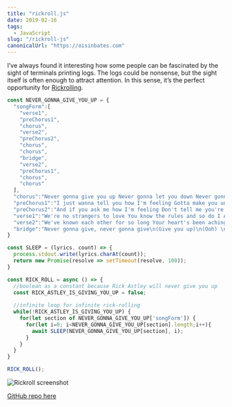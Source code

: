 ```yaml
---
title: "rickroll.js"
date: 2019-02-16
tags:
  - JavaScript
slug: "/rickroll-js"
canonicalUrl: "https://oisinbates.com"
---
```



I’ve always found it interesting how some people can be fascinated by the sight of terminals printing logs. The logs could be nonsense, but the sight itself is often enough to attract attention. In this sense, it’s the perfect opportunity for [Rickrolling](https://en.wikipedia.org/wiki/Rickrolling).

```js 
const NEVER_GONNA_GIVE_YOU_UP = {  
  "songForm":[  
    "verse1",
    "preChorus1",
    "chorus",
    "verse2",
    "preChorus2",
    "chorus",
    "chorus",
    "bridge",
    "verse2",
    "preChorus1",
    "chorus",
    "chorus"
  ],
  "chorus":"Never gonna give you up Never gonna let you down Never gonna run around and desert you Never gonna make you cry Never gonna say goodbye Never gonna tell a lie and hurt you\n\n",
  "preChorus1":"I just wanna tell you how I'm feeling Gotta make you understand\n\n",
  "preChorus2":"And if you ask me how I'm feeling Don't tell me you're too blind to see\n\n",
  "verse1":"We're no strangers to love You know the rules and so do I A full commitment's what I'm thinking of You wouldn't get this from any other guy\n\n",
  "verse2":"We've known each other for so long Your heart's been aching but you're too shy to say it Inside we both know what's been going on We know the game and we're gonna play it\n\n",
  "bridge":"Never gonna give, never gonna give\n(Give you up)\n(Ooh) \nNever gonna give, never gonna give\n(Give you up)\n\n"
}

const SLEEP = (lyrics, count) => {
  process.stdout.write(lyrics.charAt(count));
  return new Promise(resolve => setTimeout(resolve, 100));
}

const RICK_ROLL = async () => {
  //boolean as a constant because Rick Astley will never give you up
  const RICK_ASTLEY_IS_GIVING_YOU_UP = false;
  
  //infinite loop for infinite rick-rolling
  while(!RICK_ASTLEY_IS_GIVING_YOU_UP) {
    for(let section of NEVER_GONNA_GIVE_YOU_UP['songForm']) {
      for(let i=0; i<NEVER_GONNA_GIVE_YOU_UP[section].length;i++){
        await SLEEP(NEVER_GONNA_GIVE_YOU_UP[section], i);
      }
    }
  }
}

RICK_ROLL();
```

![Rickroll screenshot](./rickroll.png)

[GitHub repo here](https://github.com/oisinBates/rickroll.js)